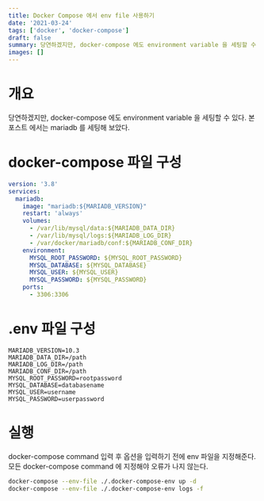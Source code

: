 ```yaml
---
title: Docker Compose 에서 env file 사용하기
date: '2021-03-24'
tags: ['docker', 'docker-compose']
draft: false
summary: 당연하겠지만, docker-compose 에도 environment variable 을 세팅할 수 있다. 본 포스트 에서는 mariadb 를 세팅해 보았다.
images: []
---
```


# 개요

당연하겠지만, docker-compose 에도 environment variable 을 세팅할 수 있다. 본 포스트 에서는 mariadb 를 세팅해 보았다.

# docker-compose 파일 구성

```yaml
version: '3.8'
services:
  mariadb:
    image: "mariadb:${MARIADB_VERSION}"
    restart: 'always'
    volumes:
      - /var/lib/mysql/data:${MARIADB_DATA_DIR}
      - /var/lib/mysql/logs:${MARIADB_LOG_DIR}
      - /var/docker/mariadb/conf:${MARIADB_CONF_DIR}
    environment:
      MYSQL_ROOT_PASSWORD: ${MYSQL_ROOT_PASSWORD}
      MYSQL_DATABASE: ${MYSQL_DATABASE}
      MYSQL_USER: ${MYSQL_USER}
      MYSQL_PASSWORD: ${MYSQL_PASSWORD}
    ports:
      - 3306:3306
```

# .env 파일 구성

```
MARIADB_VERSION=10.3
MARIADB_DATA_DIR=/path
MARIADB_LOG_DIR=/path
MARIADB_CONF_DIR=/path
MYSQL_ROOT_PASSWORD=rootpassword
MYSQL_DATABASE=databasename
MYSQL_USER=username
MYSQL_PASSWORD=userpassword
```

# 실행

docker-compose command 입력 후 옵션을 입력하기 전에 env 파일을 지정해준다. 모든 docker-compose command 에 지정해야 오류가 나지 않는다.

```bash
docker-compose --env-file ./.docker-compose-env up -d
docker-compose --env-file ./.docker-compose-env logs -f
```
